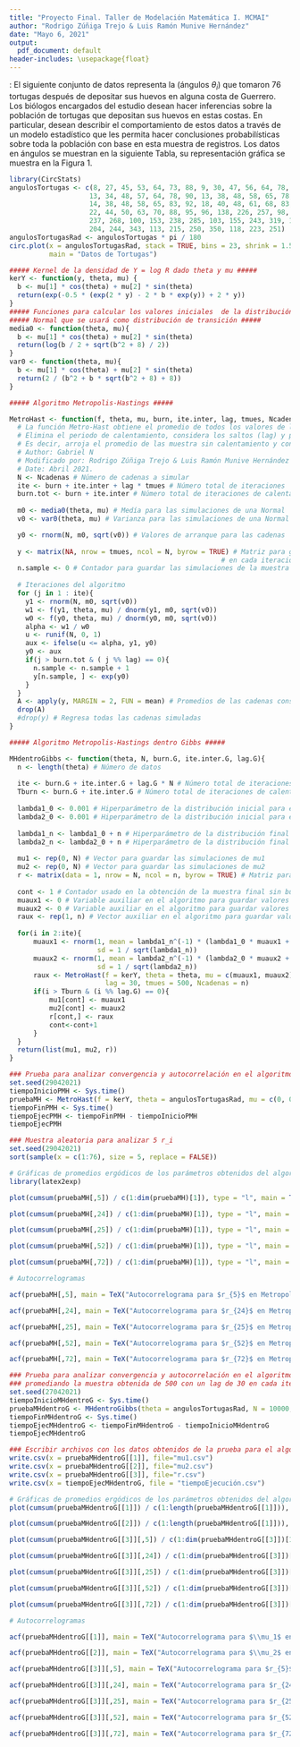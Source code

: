 ```yaml
---
title: "Proyecto Final. Taller de Modelación Matemática I. MCMAI"
author: "Rodrigo Zúñiga Trejo & Luis Ramón Munive Hernández"
date: "Mayo 6, 2021"
output:
  pdf_document: default
header-includes: \usepackage{float}
---
```


\textbf{Problema-1}: El siguiente conjunto de datos representa la \textit{dirección} (ángulos $\theta_i$) que tomaron 76 tortugas después de depositar sus huevos en alguna costa de Guerrero. Los biólogos encargados del estudio desean hacer inferencias sobre la población de tortugas que depositan sus huevos en estas costas. En particular, desean describir el comportamiento de estos datos a través de un modelo estadístico que les permita hacer conclusiones probabilísticas sobre toda la población con base en esta muestra de registros. Los datos en ángulos se muestran en la siguiente Tabla, su representación gráfica se muestra en la Figura 1.

\begin{table}[H]
\begin{center}
\begin{tabular}{rrrrrrrrrrr}
\hline
8 & 27 & 45 & 53 & 64 & 73 & 88 & 96 & 138 & 226 & 257 \\
9 & 30 & 47 & 56 & 64 & 78 & 88 & 98 & 153 & 237 & 268 \\
13 & 34 & 48 & 57 & 64 & 78 & 90 & 100 & 153 & 238 & 285 \\
13 & 38 & 48 & 58 & 65 & 78 & 92 & 103 & 155 & 243 & 319 \\
14 & 38 & 48 & 58 & 65 & 83 & 92 & 106 & 204 & 244 & 343 \\
18 & 40 & 48 & 61 & 68 & 83 & 93 & 113 & 215 & 250 & 350 \\
22 & 44 & 50 & 63 & 70 & 88 & 95 & 118 & 223 & 251 & \\
\hline
\end{tabular}
\end{center}
\end{table}

```r
library(CircStats)
angulosTortugas <- c(8, 27, 45, 53, 64, 73, 88, 9, 30, 47, 56, 64, 78, 88,
                    13, 34, 48, 57, 64, 78, 90, 13, 38, 48, 58, 65, 78, 92,
                    14, 38, 48, 58, 65, 83, 92, 18, 40, 48, 61, 68, 83, 93,
                    22, 44, 50, 63, 70, 88, 95, 96, 138, 226, 257, 98, 153,
                    237, 268, 100, 153, 238, 285, 103, 155, 243, 319, 106,
                    204, 244, 343, 113, 215, 250, 350, 118, 223, 251)
angulosTortugasRad <- angulosTortugas * pi / 180
circ.plot(x = angulosTortugasRad, stack = TRUE, bins = 23, shrink = 1.5, dotsep = 20, 
          main = "Datos de Tortugas")
```

```r
##### Kernel de la densidad de Y = log R dado theta y mu #####
kerY <- function(y, theta, mu) {
  b <- mu[1] * cos(theta) + mu[2] * sin(theta)
  return(exp(-0.5 * (exp(2 * y) - 2 * b * exp(y)) + 2 * y))
}
##### Funciones para calcular los valores iniciales  de la distribución #####
##### Normal que se usará como distribución de transición #####
media0 <- function(theta, mu){
  b <- mu[1] * cos(theta) + mu[2] * sin(theta)
  return(log(b / 2 + sqrt(b^2 + 8) / 2))
}
var0 <- function(theta, mu){
  b <- mu[1] * cos(theta) + mu[2] * sin(theta)
  return(2 / (b^2 + b * sqrt(b^2 + 8) + 8))
}

##### Algoritmo Metropolis-Hastings #####

MetroHast <- function(f, theta, mu, burn, ite.inter, lag, tmues, Ncadenas){
  # La función Metro-Hast obtiene el promedio de todos los valores de la cadena. 
  # Elimina el periodo de calentamiento, considera los saltos (lag) y promedia.
  # Es decir, arroja el promedio de las muestra sin calentamiento y considerando el lag
  # Author: Gabriel N
  # Modificado por: Rodrigo Zúñiga Trejo & Luis Ramón Munive Hernández
  # Date: Abril 2021.
  N <- Ncadenas # Número de cadenas a simular
  ite <- burn + ite.inter + lag * tmues # Número total de iteraciones
  burn.tot <- burn + ite.inter # Número total de iteraciones de calentamiento
  
  m0 <- media0(theta, mu) # Medía para las simulaciones de una Normal
  v0 <- var0(theta, mu) # Varianza para las simulaciones de una Normal

  y0 <- rnorm(N, m0, sqrt(v0)) # Valores de arranque para las cadenas
  
  y <- matrix(NA, nrow = tmues, ncol = N, byrow = TRUE) # Matriz para guardar las simulaciones 
                                                     # en cada iteración de todas las cadenas
  n.sample <- 0 # Contador para guardar las simulaciones de la muestra sin burn-in y con lag
  
  # Iteraciones del algoritmo
  for (j in 1 : ite){
    y1 <- rnorm(N, m0, sqrt(v0))
    w1 <- f(y1, theta, mu) / dnorm(y1, m0, sqrt(v0))
    w0 <- f(y0, theta, mu) / dnorm(y0, m0, sqrt(v0))
    alpha <- w1 / w0
    u <- runif(N, 0, 1)
    aux <- ifelse(u <= alpha, y1, y0)
    y0 <- aux
    if(j > burn.tot & ( j %% lag) == 0){
      n.sample <- n.sample + 1
      y[n.sample, ] <- exp(y0)
    }
  }
  A <- apply(y, MARGIN = 2, FUN = mean) # Promedios de las cadenas considerando la muestra final
  drop(A)
  #drop(y) # Regresa todas las cadenas simuladas
}

##### Algoritmo Metropolis-Hastings dentro Gibbs #####

MHdentroGibbs <- function(theta, N, burn.G, ite.inter.G, lag.G){
  n <- length(theta) # Número de datos
  
  ite <- burn.G + ite.inter.G + lag.G * N # Número total de iteraciones
  Tburn <- burn.G + ite.inter.G # Número total de iteraciones de calentamiento
  
  lambda1_0 <- 0.001 # Hiperparámetro de la distribución inicial para el vector mu
  lambda2_0 <- 0.001 # Hiperparámetro de la distribución inicial para el vector mu
  
  lambda1_n <- lambda1_0 + n # Hiperparámetro de la distribución final para el vector mu
  lambda2_n <- lambda2_0 + n # Hiperparámetro de la distribución final para el vector mu
  
  mu1 <- rep(0, N) # Vector para guardar las simulaciones de mu1
  mu2 <- rep(0, N) # Vector para guardar las simulaciones de mu2
  r <- matrix(data = 1, nrow = N, ncol = n, byrow = TRUE) # Matriz para guardar las simulaciones de r_i
  
  cont <- 1 # Contador usado en la obtención de la muestra final sin burn-in y con lag
  muaux1 <- 0 # Variable auxiliar en el algoritmo para guardar valores de mu1 en cada iteración
  muaux2 <- 0 # Variable auxiliar en el algoritmo para guardar valores de mu2 en cada iteración
  raux <- rep(1, n) # Vector auxiliar en el algoritmo para guardar valores de r_i en cada iteración
  
  for(i in 2:ite){
      muaux1 <- rnorm(1, mean = lambda1_n^(-1) * (lambda1_0 * muaux1 + n * mean(raux * cos(theta))),
                      sd = 1 / sqrt(lambda1_n))
      muaux2 <- rnorm(1, mean = lambda2_n^(-1) * (lambda2_0 * muaux2 + n * mean(raux * sin(theta))),
                      sd = 1 / sqrt(lambda2_n))
      raux <- MetroHast(f = kerY, theta = theta, mu = c(muaux1, muaux2), burn = 5000, ite.inter = 2500,
                        lag = 30, tmues = 500, Ncadenas = n)
      if(i > Tburn & (i %% lag.G) == 0){
          mu1[cont] <- muaux1
          mu2[cont] <- muaux2
          r[cont,] <- raux
          cont<-cont+1
      }
  }
  return(list(mu1, mu2, r))
}
```

```r
### Prueba para analizar convergencia y autocorrelación en el algoritmo Metropolis-Hastings
set.seed(29042021)
tiempoInicioPMH <- Sys.time()
pruebaMH <- MetroHast(f = kerY, theta = angulosTortugasRad, mu = c(0, 0), burn = 0, ite.inter = 0, lag = 1, tmues = 30000, Ncadenas = length(angulosTortugasRad))
tiempoFinPMH <- Sys.time()
tiempoEjecPMH <- tiempoFinPMH - tiempoInicioPMH
tiempoEjecPMH
```

```r
### Muestra aleatoria para analizar 5 r_i
set.seed(29042021)
sort(sample(x = c(1:76), size = 5, replace = FALSE))
```

```r
# Gráficas de promedios ergódicos de los parámetros obtenidos del algoritmo Metropolis-Hastings
library(latex2exp)

plot(cumsum(pruebaMH[,5]) / c(1:dim(pruebaMH)[1]), type = "l", main = TeX("Promedios ergódicos de $r_{5}$ en Metropolis-Hastings"), xlab = "Iteraciones", ylab = TeX("$r_{5}$"), las = 1)

plot(cumsum(pruebaMH[,24]) / c(1:dim(pruebaMH)[1]), type = "l", main = TeX("Promedios ergódicos de $r_{24}$ en Metropolis-Hastings"), xlab = "Iteraciones", ylab = TeX("$r_{24}$"), las = 1)

plot(cumsum(pruebaMH[,25]) / c(1:dim(pruebaMH)[1]), type = "l", main = TeX("Promedios ergódicos de $r_{25}$ en Metropolis-Hastings"), xlab = "Iteraciones", ylab = TeX("$r_{25}$"), las = 1)

plot(cumsum(pruebaMH[,52]) / c(1:dim(pruebaMH)[1]), type = "l", main = TeX("Promedios ergódicos de $r_{52}$ en Metropolis-Hastings"), xlab = "Iteraciones", ylab = TeX("$r_{52}$"), las = 1)

plot(cumsum(pruebaMH[,72]) / c(1:dim(pruebaMH)[1]), type = "l", main = TeX("Promedios ergódicos de $r_{72}$ en Metropolis-Hastings"), xlab = "Iteraciones", ylab = TeX("$r_{72}$"), las = 1)

# Autocorrelogramas

acf(pruebaMH[,5], main = TeX("Autocorrelograma para $r_{5}$ en Metropolis-Hastings"), lag.max = 100, las = 1)

acf(pruebaMH[,24], main = TeX("Autocorrelograma para $r_{24}$ en Metropolis-Hastings"), lag.max = 100, las = 1)

acf(pruebaMH[,25], main = TeX("Autocorrelograma para $r_{25}$ en Metropolis-Hastings"), lag.max = 100, las = 1)

acf(pruebaMH[,52], main = TeX("Autocorrelograma para $r_{52}$ en Metropolis-Hastings"), lag.max = 100, las = 1)

acf(pruebaMH[,72], main = TeX("Autocorrelograma para $r_{72}$ en Metropolis-Hastings"), lag.max = 100, las = 1)
```



```r
### Prueba para analizar convergencia y autocorrelación en el algoritmo Metropolis-Hastings dentro Gibbs
### promediando la muestra obtenida de 500 con un lag de 30 en cada iteración de Metropolis-Hastings
set.seed(27042021)
tiempoInicioMHdentroG <- Sys.time()
pruebaMHdentroG <- MHdentroGibbs(theta = angulosTortugasRad, N = 10000, burn.G = 0, ite.inter.G = 0, lag = 1)
tiempoFinMHdentroG <- Sys.time()
tiempoEjecMHdentroG <- tiempoFinMHdentroG - tiempoInicioMHdentroG
tiempoEjecMHdentroG
```

```r
### Escribir archivos con los datos obtenidos de la prueba para el algoritmo Metropolis-Hastings dentro Gibbs
write.csv(x = pruebaMHdentroG[[1]], file="mu1.csv")
write.csv(x = pruebaMHdentroG[[2]], file="mu2.csv")
write.csv(x = pruebaMHdentroG[[3]], file="r.csv")
write.csv(x = tiempoEjecMHdentroG, file = "tiempoEjecución.csv")
```

```r
# Gráficas de promedios ergódicos de los parámetros obtenidos del algoritmo Metropolis-Hastings dentro Gibbs
plot(cumsum(pruebaMHdentroG[[1]]) / c(1:length(pruebaMHdentroG[[1]])), type = "l", main = TeX("Promedios ergódicos de $\\mu_1$ en M-H dentro Gibbs"), xlab = "Iteraciones", ylab = TeX("$\\mu_1$"), las = 1)

plot(cumsum(pruebaMHdentroG[[2]]) / c(1:length(pruebaMHdentroG[[1]])), type = "l", main = TeX("Promedios ergódicos de $\\mu_2$ en M-H dentro Gibbs"), xlab = "Iteraciones", ylab = TeX("$\\mu_2$"), las = 1)

plot(cumsum(pruebaMHdentroG[[3]][,5]) / c(1:dim(pruebaMHdentroG[[3]])[1]), type = "l", main = TeX("Promedios ergódicos de $r_{5}$ en M-H dentro Gibbs"), xlab = "Iteraciones", ylab = TeX("$r_{5}$"), las = 1)

plot(cumsum(pruebaMHdentroG[[3]][,24]) / c(1:dim(pruebaMHdentroG[[3]])[1]), type = "l", main = TeX("Promedios ergódicos de $r_{24}$ en M-H dentro Gibbs"), xlab = "Iteraciones", ylab = TeX("$r_{24}$"), las = 1)

plot(cumsum(pruebaMHdentroG[[3]][,25]) / c(1:dim(pruebaMHdentroG[[3]])[1]), type = "l", main = TeX("Promedios ergódicos de $r_{25}$ en M-H dentro Gibbs"), xlab = "Iteraciones", ylab = TeX("$r_{25}$"), las = 1)

plot(cumsum(pruebaMHdentroG[[3]][,52]) / c(1:dim(pruebaMHdentroG[[3]])[1]), type = "l", main = TeX("Promedios ergódicos de $r_{52}$ en M-H dentro Gibbs"), xlab = "Iteraciones", ylab = TeX("$r_{52}$"), las = 1)

plot(cumsum(pruebaMHdentroG[[3]][,72]) / c(1:dim(pruebaMHdentroG[[3]])[1]), type = "l", main = TeX("Promedios ergódicos de $r_{72}$ en M-H dentro Gibbs"), xlab = "Iteraciones", ylab = TeX("$r_{72}$"), las = 1)

# Autocorrelogramas

acf(pruebaMHdentroG[[1]], main = TeX("Autocorrelograma para $\\mu_1$ en M-H dentro Gibbs"), lag.max = 30, las = 1)

acf(pruebaMHdentroG[[2]], main = TeX("Autocorrelograma para $\\mu_2$ en M-H dentro Gibbs"), lag.max = 30, las = 1)

acf(pruebaMHdentroG[[3]][,5], main = TeX("Autocorrelograma para $r_{5}$ en M-H dentro Gibbs"), lag.max = 30, las = 1)

acf(pruebaMHdentroG[[3]][,24], main = TeX("Autocorrelograma para $r_{24}$ en M-H dentro Gibbs"), lag.max = 30, las = 1)

acf(pruebaMHdentroG[[3]][,25], main = TeX("Autocorrelograma para $r_{25}$ en M-H dentro Gibbs"), lag.max = 30, las = 1)

acf(pruebaMHdentroG[[3]][,52], main = TeX("Autocorrelograma para $r_{52}$ en M-H dentro Gibbs"), lag.max = 30, las = 1)

acf(pruebaMHdentroG[[3]][,72], main = TeX("Autocorrelograma para $r_{72}$ en M-H dentro Gibbs"), lag.max = 30, las = 1)
```

